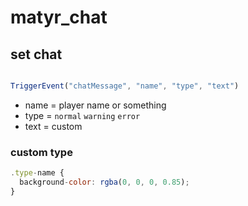 # matyr_chat
## set chat

```js copy

TriggerEvent("chatMessage", "name", "type", "text")
```
- name = player name or something 
- type = `normal` `warning` `error`
- text = custom

### custom type
``` js copy filename="@chat/html/css/style.css"
.type-name {
  background-color: rgba(0, 0, 0, 0.85);
}
```